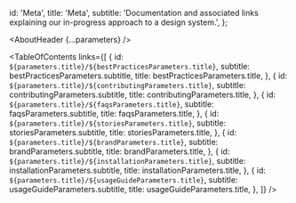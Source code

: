 


  id: 'Meta',
  title: 'Meta',
  subtitle:
    'Documentation and associated links explaining our in-progress approach to a design system.',
};

<Meta title="Meta/About" />

<AboutHeader {...parameters} />

<TableOfContents
  links={[
    {
      id: `${parameters.title}/${bestPracticesParameters.title}`,
      subtitle: bestPracticesParameters.subtitle,
      title: bestPracticesParameters.title,
    },
    {
      id: `${parameters.title}/${contributingParameters.title}`,
      subtitle: contributingParameters.subtitle,
      title: contributingParameters.title,
    },
    {
      id: `${parameters.title}/${faqsParameters.title}`,
      subtitle: faqsParameters.subtitle,
      title: faqsParameters.title,
    },
    {
      id: `${parameters.title}/${storiesParameters.title}`,
      subtitle: storiesParameters.subtitle,
      title: storiesParameters.title,
    },
    {
      id: `${parameters.title}/${brandParameters.title}`,
      subtitle: brandParameters.subtitle,
      title: brandParameters.title,
    },
    {
      id: `${parameters.title}/${installationParameters.title}`,
      subtitle: installationParameters.subtitle,
      title: installationParameters.title,
    },
    {
      id: `${parameters.title}/${usageGuideParameters.title}`,
      subtitle: usageGuideParameters.subtitle,
      title: usageGuideParameters.title,
    },
  ]}
/>
